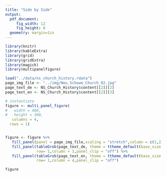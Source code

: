 ```yaml
---
title: "Side by Side"
output:  
  pdf_document:
     fig_width: 12
     fig_height: 8
  geometry: margin=1in
---
```


\pdfpagewidth=11in \pdfpageheight=8in

```r
library(knitr)
library(kableExtra)
library(grid)
library(gridExtra)
library(magick)
library(multipanelfigure)

load("../data/ns_church_history.rdata")
page_img_file <- "../img/Neu_Schowe_Church_02.jpg"
page_text_de <- NS_Church_History$content[[2]][2]
page_text_en <- NS_Church_History$content[[2]][3]
```

```r
# instantiate
figure <- multi_panel_figure(
#   width = 400,
#   height = 300,
   columns = 4,
  rows = 1)


figure <- figure %>% 
   fill_panel(panel = page_img_file,scaling = "stretch",column = c(1,2)) %>% 
   fill_panel(tableGrob(page_text_de, theme = ttheme_default(base_size = 7)),
              row= 1,column = 3,panel_clip = "off") %>% 
   fill_panel(tableGrob(page_text_en, theme = ttheme_default(base_size = 7), rows = NULL),
              row= 1,column = 4,panel_clip = "off") 

figure
```
